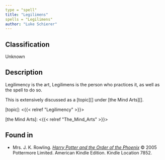 ```yaml
---
type = "spell"
title: "Legilimens"
spells = "Legilimens"
author: "Luke Schierer"
---
```


## Classification

Unknown

## Description

Legilimency is the art, Legilimens is the person who practices it, as well as the spell to do so.

This is extensively discussed as a [topic][] under [the Mind Arts][].

[topic]: <{{< relref "Legilimency" >}}> 

[the Mind Arts]: <{{< relref "The_Mind_Arts" >}}>

## Found in

* Mrs. J. K. Rowling. 
  _[Harry Potter and the Order of the Phoenix](https://www.goodreads.com/book/show/2.Harry_Potter_and_the_Order_of_the_Phoenix)_
  © 2005 Pottermore Limited. American Kindle Edition.  Kindle Location 7852.

